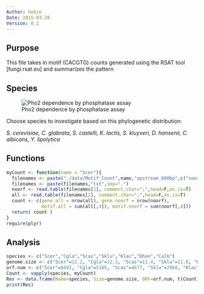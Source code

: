 ```yaml
---
Author: hebin
Date: 2015-03-28
Version: 0.1
---
```


Purpose
--------
This file takes in motif (CACGTG) counts generated using the RSAT tool [fungi.rsat.eu] and summarizes the pattern

Species
--------
![Pho2 dependence by phosphatase assay](image/Tree_new.png)

Choose species to investigate based on this phylogenetic distribution:

*S. cerevisiae, C. glabrata, S. castelli, K. lactis, S. kluyveri, D. hansenii, C. albicans, Y. lipolytica*

Functions
---------
```r
myCount <- function(name = "Scer"){
  filenames <- paste("./data/Motif_Count",name,"upstream_800bp",c("noorf","all"),sep="_")
  filenames <- paste(filenames,"txt",sep=".")
  noorf <- read.table(filenames[1], comment.char=";",head=F,as.is=T)
  all <- read.table(filenames[2], comment.char=";",head=F,as.is=T)
  count <- c(gene.all = nrow(all), gene.noorf = nrow(noorf), 
             motif.all = sum(all[,4]), motif.noorf = sum(noorf[,4]))
  return( count )
}
require(plyr)
```

Analysis
--------
```r
species <- c("Scer","Cgla","Scas","Sklu","Klac","Dhan","Calb")
genome.size <- c("Scer"=12.2, "Cgla"=12.3, "Scas"=11.4, "Sklu"=11.0, "Klac"=10.7, "Dhan"=12.2, "Calb"=14.3)
orf.num <- c("Scer"=6692, "Cgla"=5165, "Scas"=4677, "Sklu"=2968, "Klac"=5327, "Dhan"=6354, "Calb"=6093)
Count <- sapply(species, myCount)
Res <- data.frame(Name=species, Size=genome.size, ORF=orf.num, t(Count))
print(Res)
```